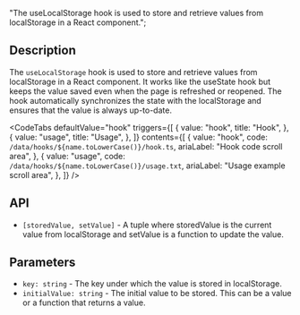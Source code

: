   "The useLocalStorage hook is used to store and retrieve values from localStorage in a React component.";


<Heading title={name} color={roughNotationColor} />

## Description

The `useLocalStorage` hook is used to store and retrieve values from localStorage in a React component. It works like the useState hook but keeps the value saved even when the page is refreshed or reopened. The hook automatically synchronizes the state with the localStorage and ensures that the value is always up-to-date.

<Separator className="my-5" aria-hidden="true" />

<CodeTabs
  defaultValue="hook"
  triggers={[
    {
      value: "hook",
      title: "Hook",
    },
    {
      value: "usage",
      title: "Usage",
    },
  ]}
  contents={[
    {
      value: "hook",
      code: `/data/hooks/${name.toLowerCase()}/hook.ts`,
      ariaLabel: "Hook code scroll area",
    },
    {
      value: "usage",
      code: `/data/hooks/${name.toLowerCase()}/usage.txt`,
      ariaLabel: "Usage example scroll area",
    },
  ]}
/>

## API

- `[storedValue, setValue]` - A tuple where storedValue is the current value from localStorage and setValue is a function to update the value.

## Parameters

- `key: string` - The key under which the value is stored in localStorage.
- `initialValue: string` - The initial value to be stored. This can be a value or a function that returns a value.
